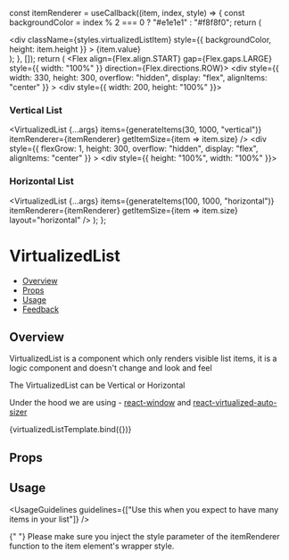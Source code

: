 
<Meta title="Navigation/VirtualizedList" component={VirtualizedList} />

  const itemRenderer = useCallback((item, index, style) => {
    const backgroundColor = index % 2 === 0 ? "#e1e1e1" : "#f8f8f0";
    return (
      <div key={index} style={style}>
        <div
          className={styles.virtualizedListItem}
          style={{
            backgroundColor,
            height: item.height
          }}
        >
          {item.value}
        </div>
      </div>
    );
  }, []);
  return (
    <Flex align={Flex.align.START} gap={Flex.gaps.LARGE} style={{ width: "100%" }} direction={Flex.directions.ROW}>
      <div
        style={{
          width: 330,
          height: 300,
          overflow: "hidden",
          display: "flex",
          alignItems: "center"
        }}
      >
        <div style={{ width: 200, height: "100%" }}>
          <h3>Vertical List</h3>
          <VirtualizedList
            {...args}
            items={generateItems(30, 1000, "vertical")}
            itemRenderer={itemRenderer}
            getItemSize={item => item.size}
          />
        </div>
      </div>
      <div
        style={{
          flexGrow: 1,
          height: 300,
          overflow: "hidden",
          display: "flex",
          alignItems: "center"
        }}
      >
        <div style={{ height: "100%", width: "100%" }}>
          <h3>Horizontal List</h3>
          <VirtualizedList
            {...args}
            items={generateItems(100, 1000, "horizontal")}
            itemRenderer={itemRenderer}
            getItemSize={item => item.size}
            layout="horizontal"
          />
        </div>
      </div>
    </Flex>
  );
};

# VirtualizedList

- [Overview](#overview)
- [Props](#props)
- [Usage](#usage)
- [Feedback](#feedback)

## Overview

VirtualizedList is a component which only renders visible list items, it is a logic component and doesn't change and look and feel

The VirtualizedList can be Vertical or Horizontal

Under the hood we are using - [react-window](https://github.com/bvaughn/react-window) and [react-virtualized-auto-sizer](https://github.com/bvaughn/react-virtualized-auto-sizer)

<Canvas>
  <Story name="Overview">{virtualizedListTemplate.bind({})}</Story>
</Canvas>

## Props

<ArgsTable story="Overview" />

## Usage

<UsageGuidelines guidelines={["Use this when you expect to have many items in your list"]} />

<Tip title="Are your list items not rendered correctly?">
  {" "}
  Please make sure you inject the style parameter of the itemRenderer function to the item element's wrapper style.
</Tip>
